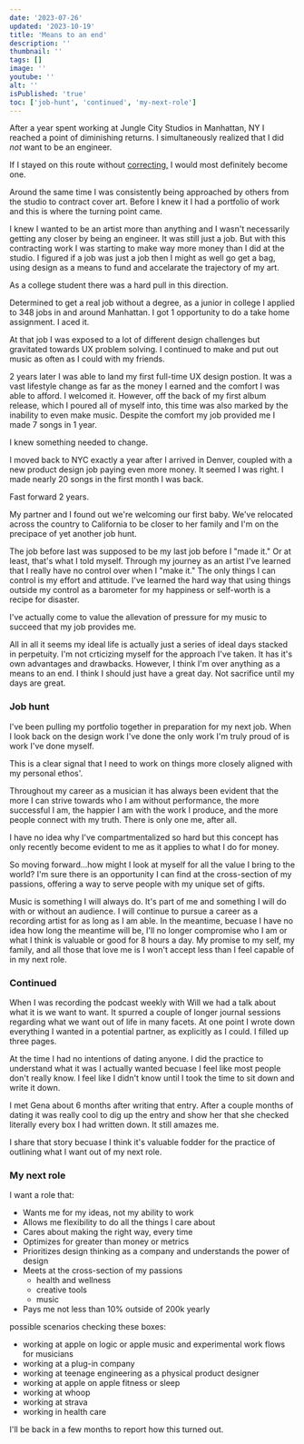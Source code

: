```yaml
---
date: '2023-07-26'
updated: '2023-10-19'
title: 'Means to an end'
description: ''
thumbnail: ''
tags: []
image: ''
youtube: ''
alt: ''
isPublished: 'true'
toc: ['job-hunt', 'continued', 'my-next-role']
---
```


After a year spent working at Jungle City Studios in Manhattan, NY I reached a point of diminishing returns. I simultaneously realized that I did _not_ want to be an engineer.

If I stayed on this route without [correcting,](https://jacobs.blue) I would most definitely become one.

Around the same time I was consistently being approached by others from the studio to contract cover art. Before I knew it I had a portfolio of work and this is where the turning point came.

I knew I wanted to be an artist more than anything and I wasn't necessarily getting any closer by being an engineer. It was still just a job. But with this contracting work I was starting to make way more money than I did at the studio. I figured if a job was just a job then I might as well go get a bag, using design as a means to fund and accelarate the trajectory of my art.

As a college student there was a hard pull in this direction.

Determined to get a real job without a degree, as a junior in college I applied to 348 jobs in and around Manhattan. I got 1 opportunity to do a take home assignment. I aced it.

At that job I was exposed to a lot of different design challenges but gravitated towards UX problem solving. I continued to make and put out music as often as I could with my friends.

2 years later I was able to land my first full-time UX design postion. It was a vast lifestyle change as far as the money I earned and the comfort I was able to afford. I welcomed it. However, off the back of my first album release, which I poured all of myself into, this time was also marked by the inability to even make music. Despite the comfort my job provided me I made 7 songs in 1 year.

I knew something needed to change.

I moved back to NYC exactly a year after I arrived in Denver, coupled with a new product design job paying even more money. It seemed I was right. I made nearly 20 songs in the first month I was back.

Fast forward 2 years.

My partner and I found out we're welcoming our first baby. We've relocated across the country to California to be closer to her family and I'm on the precipace of yet another job hunt.

The job before last was supposed to be my last job before I "made it." Or at least, that's what I told myself. Through my journey as an artist I've learned that I really have no control over when I "make it." The only things I can control is my effort and attitude. I've learned the hard way that using things outside my control as a barometer for my happiness or self-worth is a recipe for disaster.

I've actually come to value the allevation of pressure for my music to succeed that my job provides me.

All in all it seems my ideal life is actually just a series of ideal days stacked in perpetuity. I'm not crticizing myself for the approach I've taken. It has it's own advantages and drawbacks. However, I think I'm over anything as a means to an end. I think I should just have a great day. Not sacrifice until my days are great.

### Job hunt

I've been pulling my portfolio together in preparation for my next job. When I look back on the design work I've done the only work I'm truly proud of is work I've done myself.

This is a clear signal that I need to work on things more closely aligned with my personal ethos'.

Throughout my career as a musician it has always been evident that the more I can strive towards who I am without performance, the more successful I am, the happier I am with the work I produce, and the more people connect with my truth. There is only one me, after all.

I have no idea why I've compartmentalized so hard but this concept has only recently become evident to me as it applies to what I do for money.

So moving forward...how might I look at myself for all the value I bring to the world? I'm sure there is an opportunity I can find at the cross-section of my passions, offering a way to serve people with my unique set of gifts.

Music is something I will always do. It's part of me and something I will do with or without an audience. I will continue to pursue a career as a recording artist for as long as I am able. In the meantime, becuase I have no idea how long the meantime will be, I'll no longer compromise who I am or what I think is valuable or good for 8 hours a day. My promise to my self, my family, and all those that love me is I won't accept less than I feel capable of in my next role.

### Continued

When I was recording the podcast weekly with Will we had a talk about what it is we want to want. It spurred a couple of longer journal sessions regarding what we want out of life in many facets. At one point I wrote down everything I wanted in a potential partner, as explicitly as I could. I filled up three pages.

At the time I had no intentions of dating anyone. I did the practice to understand what it was I actually wanted becuase I feel like most people don't really know. I feel like I didn't know until I took the time to sit down and write it down.

I met Gena about 6 months after writing that entry. After a couple months of dating it was really cool to dig up the entry and show her that she checked literally every box I had written down. It still amazes me.

I share that story becuase I think it's valuable fodder for the practice of outlining what I want out of my next role.

### My next role

I want a role that:

- Wants me for my ideas, not my ability to work
- Allows me flexibility to do all the things I care about
- Cares about making the right way, every time
- Optimizes for greater than money or metrics
- Prioritizes design thinking as a company and understands the power of design
- Meets at the cross-section of my passions
  - health and wellness
  - creative tools
  - music
- Pays me not less than 10% outside of 200k yearly

possible scenarios checking these boxes:

- working at apple on logic or apple music and experimental work flows for musicians
- working at a plug-in company
- working at teenage engineering as a physical product designer
- working at apple on apple fitness or sleep
- working at whoop
- working at strava
- working in health care

I'll be back in a few months to report how this turned out.
